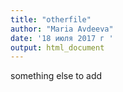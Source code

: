 ```yaml
---
title: "otherfile"
author: "Maria Avdeeva"
date: '18 июля 2017 г '
output: html_document
---
```


something else to add